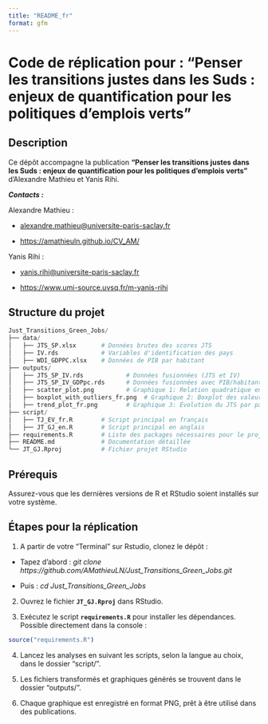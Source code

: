 ```yaml
---
title: "README_fr"
format: gfm
---
```


# Code de réplication pour : "Penser les transitions justes dans les Suds : enjeux de quantification pour les politiques d’emplois verts"

## Description

Ce dépôt accompagne la publication **"Penser les transitions justes dans les Suds : enjeux de quantification pour les politiques d’emplois verts"** d'Alexandre Mathieu et Yanis Rihi.

***Contacts :***

Alexandre Mathieu :

-   [alexandre.mathieu\@universite-paris-saclay.fr]{.underline}

-   <https://amathieuln.github.io/CV_AM/>

Yanis Rihi :

-   [yanis.rihi\@universite-paris-saclay.fr]{.underline}

-   <https://www.umi-source.uvsq.fr/m-yanis-rihi>

## Structure du projet

```r
Just_Transitions_Green_Jobs/
├── data/
│   ├── JTS_SP.xlsx       # Données brutes des scores JTS
│   ├── IV.rds            # Variables d'identification des pays
│   ├── WDI_GDPPC.xlsx    # Données de PIB par habitant
├── outputs/
│   ├── JTS_SP_IV.rds            # Données fusionnées (JTS et IV)
│   ├── JTS_SP_IV_GDPpc.rds      # Données fusionnées avec PIB/habitant
│   ├── scatter_plot.png         # Graphique 1: Relation quadratique entre JTS et PIB/habitant
│   ├── boxplot_with_outliers_fr.png  # Graphique 2: Boxplot des valeurs aberrantes
│   ├── trend_plot_fr.png        # Graphique 3: Évolution du JTS par pays
├── script/
│   ├── TJ_EV_fr.R        # Script principal en français
│   ├── JT_GJ_en.R        # Script principal en anglais
├── requirements.R        # Liste des packages nécessaires pour le projet
├── README.md             # Documentation détaillée
└── JT_GJ.Rproj           # Fichier projet RStudio

```

## Prérequis

Assurez-vous que les dernières versions de R et RStudio soient installés sur votre système.

## Étapes pour la réplication

1.  A partir de votre "Terminal" sur Rstudio, clonez le dépôt :

-   Tapez d'abord : *git clone https://github.com/AMathieuLN/Just_Transitions_Green_Jobs.git*

-   Puis : *cd Just_Transitions_Green_Jobs*

2.  Ouvrez le fichier **`JT_GJ.Rproj`** dans RStudio.

3.  Exécutez le script **`requirements.R`** pour installer les dépendances. Possible directement dans la console :

```r
source("requirements.R")
```

4.  Lancez les analyses en suivant les scripts, selon la langue au choix, dans le dossier "script/".

5.  Les fichiers transformés et graphiques générés se trouvent dans le dossier "outputs/".

6.  Chaque graphique est enregistré en format PNG, prêt à être utilisé dans des publications.
